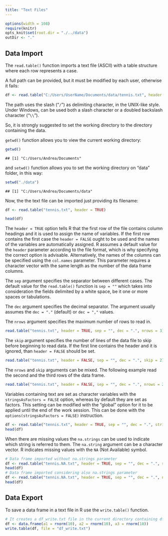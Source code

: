```yaml
---
title: "Text Files"
---
```


```r
options(width = 108)
require(knitr)
opts_knit$set(root.dir = "./../data")
outDir <- "."
```


## Data Import 

The `read.table()` function imports a text file (ASCII) with a table structure where each row represents a case.

A full path can be provided, but it must be modified by each user, otherwise it fails:
```r
df <- read.table("C:/Users/UserName/Documents/data/tennis.txt", header = TRUE, sep = "", dec = ".")
```

The path uses the slash ("`/`") as delimiting character, in the UNIX-like style. Under Windows, can be used both a slash character or a doubled backslash character ("`\\`").

So, it is strongly suggested to set the working directory to the directory containing the data.  

`getwd()` function allows you to view the current working directory:

```r
getwd() 
```

```
## [1] "C:/Users/Andrea/Documents"
```

and `setwd()` function allows you to set the working directory on "data" folder, in this way:    

```r
setwd("./data") 
```

```
## [1] "C:/Users/Andrea/Documents/data"
```

Now, the the text file can be imported just providing its filename: 

```r
df <- read.table("tennis.txt", header = TRUE)
```

```r
head(df)
```

The `header = TRUE` option tells R that the first row of the file contains column headings and it is used to assign the name of variables. If the first row contains the first case the `header = FALSE` ought to be used and the names of the variables are automatically assigned. R assumes a default value for the `header` parameter according to the file format, which is why specifying the correct option is advisable.  Alternatively, the names of the columns can be specified using the `col.names` parameter. This parameter requires a character vector with the same length as the number of the data frame columns.

The `sep` argument specifies the separator between different cases. The default value for the `read.table()` function is `sep = ""` which takes into consideration the fields delimited by a white space, be it one or more spaces or tabulations.

The `dec` argument specifies the decimal separator. The argument usually assumes the `dec = "."`  (default) or `dec = ","` values.

The `nrows` argument specifies the maximum number of rows to read in.

```r
read.table("tennis.txt", header = TRUE, sep = "", dec = ".", nrows = 3)
```

The `skip` argument specifies the number of lines of the data file to skip before beginning to read data. If the first line contains the header and it is ignored, than `header = FALSE` should be set.

```r
read.table("tennis.txt", header = FALSE, sep = "", dec = ".", skip = 2)
```

The `nrows` and `skip` arguments can be mixed. The following example read the second and the third rows of the data frame.

```r
read.table("tennis.txt", header = FALSE, sep = "", dec = ".", nrows = 2, skip = 2)
```

Variables containing text are set as character variables with the `stringsAsFactors = FALSE` option, whereas by default they are set as factors. This setting can be modified with the "global" option for it to be applied until the end of the work session. This can be done with the `options(stringsAsFactors = FALSE)` instruction.

```r
df <- read.table("tennis.txt", header = TRUE, sep = "", dec = ".", stringsAsFactors = FALSE)
head(df)
```

When there are missing values the `na.strings` can be used to indicate which string is referred to them. The `na.string` argument can be a character vector. R indicates missing values with the `NA` (Not Available) symbol.

```r
# Data frame imported without na.strings parameter 
df <- read.table("tennis.NA.txt", header = TRUE, sep = "", dec = ".", stringsAsFactors = FALSE)
head(df)
# Data frame imported considering also na.strings parameter
df <- read.table("tennis.NA.txt", header = TRUE, sep = "", dec = ".", na.strings = c("MC", "ND"), stringsAsFactors = FALSE)
head(df)
```

## Data Export 

To save a data frame in a text file in R use the `write.table()` function.

```r
# It creates a df_write.txt file in the current directory containing df data frame
df <- data.frame(a1 = rnorm(10), a2 = rnorm(10), a3 = rnorm(10))
write.table(df, file = "df_write.txt")
```

